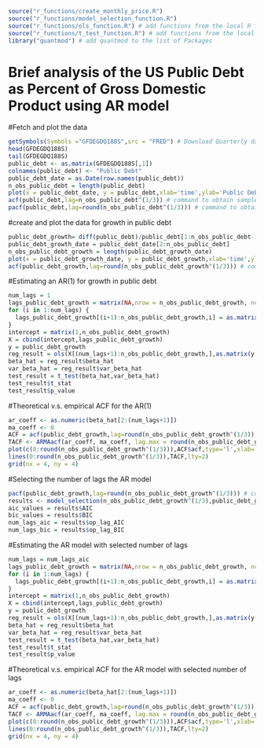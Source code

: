 ```r
source("r_functions/create_monthly_price.R")
source("r_functions/model_selection_function.R")
source("r_functions/ols_function.R") # add functions from the local R file named ols_function.R
source("r_functions/t_test_function.R") # add functions from the local R file named t_test_function.R
library("quantmod") # add quantmod to the list of Packages
```


# Brief analysis of the US Public Debt as Percent of Gross Domestic Product using AR model 


#Fetch and plot the data  

```r
getSymbols(Symbols ="GFDEGDQ188S",src = "FRED") # Download Quarterly data for total Public Debt as Percent of Gross Domestic Product
head(GFDEGDQ188S)
tail(GFDEGDQ188S)
public_debt <- as.matrix(GFDEGDQ188S[,1])
colnames(public_debt) <- "Public Debt"
public_debt_date = as.Date(row.names(public_debt))
n_obs_public_debt = length(public_debt) 
plot(x = public_debt_date, y = public_debt,xlab='time',ylab='Public Debt',type='l',col="black")
acf(public_debt,lag=n_obs_public_debt^(1/3)) # command to obtain sample ACF of the data
pacf(public_debt,lag=round(n_obs_public_debt^(1/3))) # command to obtain sample PACF of the data
```

#create and plot the data for growth in public debt 
```r
public_debt_growth= diff(public_debt)/public_debt[1:n_obs_public_debt-1,1]
public_debt_growth_date = public_debt_date[2:n_obs_public_debt]
n_obs_public_debt_growth = length(public_debt_growth_date)
plot(x = public_debt_growth_date, y = public_debt_growth,xlab='time',ylab='Public Debt Growth',type='l',col="black")
acf(public_debt_growth,lag=round(n_obs_public_debt_growth^(1/3))) # command to obtain sample ACF of the data
```

#Estimating an AR(1) for growth in public debt 
```r
num_lags = 1
lags_public_debt_growth = matrix(NA,nrow = n_obs_public_debt_growth, ncol = num_lags)
for (i in 1:num_lags) {
  lags_public_debt_growth[(i+1):n_obs_public_debt_growth,i] = as.matrix(public_debt_growth[1:(n_obs_public_debt_growth-i),1])
}
intercept = matrix(1,n_obs_public_debt_growth)
X = cbind(intercept,lags_public_debt_growth)
y = public_debt_growth
reg_result = ols(X[(num_lags+1):n_obs_public_debt_growth,],as.matrix(y[(num_lags+1):n_obs_public_debt_growth,1]))
beta_hat = reg_result$beta_hat
var_beta_hat = reg_result$var_beta_hat
test_result = t_test(beta_hat,var_beta_hat)
test_result$t_stat
test_result$p_value
```

#Theoretical v.s. empirical ACF for the AR(1)
```r
ar_coeff <- as.numeric(beta_hat[2:(num_lags+1)])
ma_coeff <- 0
ACF = acf(public_debt_growth,lag=round(n_obs_public_debt_growth^(1/3)),plot = FALSE) # command to obtain sample ACF of the data
TACF <- ARMAacf(ar_coeff, ma_coeff, lag.max = round(n_obs_public_debt_growth^(1/3))) # command to obtain theorical ACF
plot(c(0:round(n_obs_public_debt_growth^(1/3))),ACF$acf,type='l',xlab='Lag',ylab='ACF',ylim=c(0,1))
lines(0:round(n_obs_public_debt_growth^(1/3)),TACF,lty=2)
grid(nx = 4, ny = 4)
```

#Selecting the number of lags the AR model 
```r
pacf(public_debt_growth,lag=round(n_obs_public_debt_growth^(1/3))) # command to obtain sample ACF of the data
results <- model_selection(n_obs_public_debt_growth^(1/3),public_debt_growth)
aic_values = results$AIC
bic_values = results$BIC
num_lags_aic = results$op_lag_AIC  
num_lags_bic = results$op_lag_BIC
```


#Estimating the AR model with selected number of lags 
```r
num_lags = num_lags_aic
lags_public_debt_growth = matrix(NA,nrow = n_obs_public_debt_growth, ncol = num_lags)
for (i in 1:num_lags) {
  lags_public_debt_growth[(i+1):n_obs_public_debt_growth,i] = as.matrix(public_debt_growth[1:(n_obs_public_debt_growth-i),1])
}
intercept = matrix(1,n_obs_public_debt_growth)
X = cbind(intercept,lags_public_debt_growth)
y = public_debt_growth
reg_result = ols(X[(num_lags+1):n_obs_public_debt_growth,],as.matrix(y[(num_lags+1):n_obs_public_debt_growth,1]))
beta_hat = reg_result$beta_hat
var_beta_hat = reg_result$var_beta_hat
test_result = t_test(beta_hat,var_beta_hat)
test_result$t_stat
test_result$p_value
```

#Theoretical v.s. empirical ACF for the AR model with selected number of lags 
```r
ar_coeff <- as.numeric(beta_hat[2:(num_lags+1)])
ma_coeff <- 0
ACF = acf(public_debt_growth,lag=round(n_obs_public_debt_growth^(1/3)),plot = FALSE) # command to obtain sample ACF of the data
TACF <- ARMAacf(ar_coeff, ma_coeff, lag.max = round(n_obs_public_debt_growth^(1/3))) # command to obtain theorical ACF
plot(c(0:round(n_obs_public_debt_growth^(1/3))),ACF$acf,type='l',xlab='Lag',ylab='ACF',ylim=c(0,1))
lines(0:round(n_obs_public_debt_growth^(1/3)),TACF,lty=2)
grid(nx = 4, ny = 4)
```
